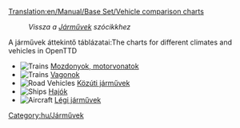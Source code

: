 [[Translation:en/Manual/Base Set/Vehicle comparison charts]]

:''Vissza a [[hu/Manual/Járművek|Járművek]] szócikkhez''

A járművek áttekintő táblázatai:The charts for different climates and vehicles in OpenTTD

*[[File:en/manual html m16a497ce.png|Trains]] [[hu/Manual/Base Set/Trains/Mozdonyok összehasonlító táblázata|Mozdonyok, motorvonatok]]
*[[File:en/manual html m16a497ce.png|Trains]] [[hu/Manual/Base Set/Trains/Vagonok összehasonlító táblázata|Vagonok]]
*[[File:en/manual html m3518e48c.png|Road Vehicles]] [[hu/Manual/Base Set/Road Vehicles/Közúti járművek összehasonlító táblázata|Közúti járművek]]
*[[File:en/manual html 53123a33.png|Ships]] [[hu/Manual/Base Set/Ships/Hajók összehasonlító táblázata|Hajók]]
*[[File:en/manual html 442702e6.png|Aircraft]] [[hu/Manual/Base Set/Aircraft/Légi járművek összehasonlító táblázata|Légi járművek]]

[[Category:hu/Járművek]]